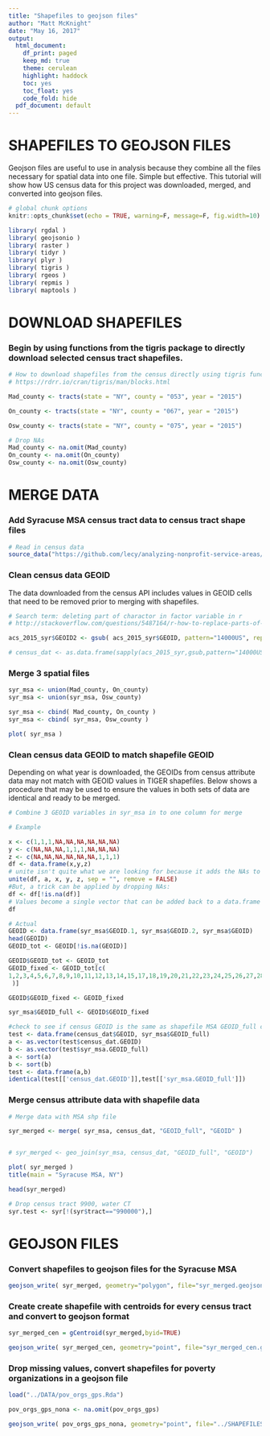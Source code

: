 ```yaml
---
title: "Shapefiles to geojson files"
author: "Matt McKnight"
date: "May 16, 2017"
output:
  html_document:
    df_print: paged
    keep_md: true
    theme: cerulean
    highlight: haddock
    toc: yes
    toc_float: yes
    code_fold: hide
  pdf_document: default
---
```


# SHAPEFILES TO GEOJSON FILES

Geojson files are useful to use in analysis because they combine all the files necessary for spatial data into one file. Simple but effective. This tutorial will show how US census data for this project was downloaded, merged, and converted into geojson files.
```r

# global chunk options
knitr::opts_chunk$set(echo = TRUE, warning=F, message=F, fig.width=10)

library( rgdal )
library( geojsonio )
library( raster )
library( tidyr )
library( plyr )
library( tigris )
library( rgeos )
library( repmis )
library( maptools )


```


# DOWNLOAD SHAPEFILES 
### Begin by using functions from the tigris package to directly download selected census tract shapefiles.

```r

# How to download shapefiles from the census directly using tigris functions
# https://rdrr.io/cran/tigris/man/blocks.html

Mad_county <- tracts(state = "NY", county = "053", year = "2015")

On_county <- tracts(state = "NY", county = "067", year = "2015")

Osw_county <- tracts(state = "NY", county = "075", year = "2015")

# Drop NAs
Mad_county <- na.omit(Mad_county)
On_county <- na.omit(On_county)
Osw_county <- na.omit(Osw_county)

```


# MERGE DATA
### Add Syracuse MSA census tract data to census tract shape files

```r

# Read in census data
source_data("https://github.com/lecy/analyzing-nonprofit-service-areas/blob/master/DATA/acs_2015_syr.Rda?raw=true")

```

### Clean census data GEOID

The data downloaded from the census API includes values in GEOID cells that need to be removed prior to merging with shapefiles.

```r

# Search term: deleting part of charactor in factor variable in r
# http://stackoverflow.com/questions/5487164/r-how-to-replace-parts-of-variable-strings-within-data-frame 

acs_2015_syr$GEOID2 <- gsub( acs_2015_syr$GEOID, pattern="14000US", replacement="" )

# census_dat <- as.data.frame(sapply(acs_2015_syr,gsub,pattern="14000US",replacement=""))


```

### Merge 3 spatial files

```r

syr_msa <- union(Mad_county, On_county)
syr_msa <- union(syr_msa, Osw_county)

syr_msa <- cbind( Mad_county, On_county )
syr_msa <- cbind( syr_msa, Osw_county )

plot( syr_msa )


```



### Clean census data GEOID to match shapefile GEOID

Depending on what year is downloaded, the GEOIDs from census attribute data may not match with GEOID values in TIGER shapefiles. Below shows a procedure that may be used to ensure the values in both sets of data are identical and ready to be merged.
```r
# Combine 3 GEOID variables in syr_msa in to one column for merge

# Example

x <- c(1,1,1,NA,NA,NA,NA,NA,NA)
y <- c(NA,NA,NA,1,1,1,NA,NA,NA)
z <- c(NA,NA,NA,NA,NA,NA,1,1,1)
df <- data.frame(x,y,z)
# unite isn't quite what we are looking for because it adds the NAs to the single created column.
unite(df, a, x, y, z, sep = "", remove = FALSE)
#But, a trick can be applied by dropping NAs:
df <- df[!is.na(df)]
# Values become a single vector that can be added back to a data.frame
df

# Actual 
GEOID <- data.frame(syr_msa$GEOID.1, syr_msa$GEOID.2, syr_msa$GEOID)
head(GEOID)
GEOID_tot <- GEOID[!is.na(GEOID)]

GEOID$GEOID_tot <- GEOID_tot
GEOID_fixed <- GEOID_tot[c(
1,2,3,4,5,6,7,8,9,10,11,12,13,14,15,17,18,19,20,21,22,23,24,25,26,27,28,29,30,31,32,33,34,35,36,37,38,39,40,41,42,43,44,45,46,47,48,49,50,51,52,53,54,55,56,57,58,59,60,61,62,63,64,65,66,67,68,69,70,71,72,73,74,75,76,77,78,79,80,81,82,83,84,85,86,87,88,89,90,91,92,93,94,95,96,97,98,99,100,101,102,103,104,105,106,107,108,109,110,111,112,113,114,115,116,117,118,119,120,121,122,123,124,125,126,127,128, 129,130,131,132,133,134,135,136,137,138,139,140,141,142,143,144,145,146,147,148, 149,150,151,16,152,153,154,155,156,157,158,159,160,161,162,163,164,165,166,167,168, 169,170,171,172,173,174,175,176,177,178,179,180,181,182,183,184,185,186
 )]

GEOID$GEOID_fixed <- GEOID_fixed

syr_msa$GEOID_full <- GEOID$GEOID_fixed

#check to see if census GEOID is the same as shapefile MSA GEOID_full column:
test <- data.frame(census_dat$GEOID, syr_msa$GEOID_full)
a <- as.vector(test$census_dat.GEOID)
b <- as.vector(test$syr_msa.GEOID_full)
a <- sort(a)
b <- sort(b)
test <- data.frame(a,b)
identical(test[['census_dat.GEOID']],test[['syr_msa.GEOID_full']])
```


### Merge census attribute data with shapefile data

```r

# Merge data with MSA shp file

syr_merged <- merge( syr_msa, census_dat, "GEOID_full", "GEOID" )


# syr_merged <- geo_join(syr_msa, census_dat, "GEOID_full", "GEOID")

plot( syr_merged )
title(main = "Syracuse MSA, NY")

head(syr_merged)

# Drop census tract 9900, water CT
syr.test <- syr[!(syr$tract=="990000"),]

```








# GEOJSON FILES

### Convert shapefiles to geojson files for the Syracuse MSA

```r
geojson_write( syr_merged, geometry="polygon", file="syr_merged.geojson" )

```


### Create create shapefile with centroids for every census tract and convert to geojson format

```r

syr_merged_cen = gCentroid(syr_merged,byid=TRUE)

geojson_write( syr_merged_cen, geometry="point", file="syr_merged_cen.geojson" )

```


### Drop missing values, convert shapefiles for poverty organizations in a geojson file


```r

load("../DATA/pov_orgs_gps.Rda")

pov_orgs_gps_nona <- na.omit(pov_orgs_gps)

geojson_write( pov_orgs_gps_nona, geometry="point", file="../SHAPEFILES/pov_orgs.geojson" )

```
 
